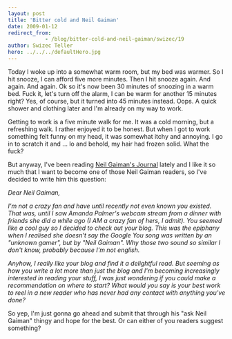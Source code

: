 ```yaml
---
layout: post
title: 'Bitter cold and Neil Gaiman'
date: 2009-01-12
redirect_from: 
            - /blog/bitter-cold-and-neil-gaiman/swizec/19
author: Swizec Teller
hero: ../../../defaultHero.jpg
---
```

Today I woke up into a somewhat warm room, but my bed was warmer. So I hit snooze, I can afford five more minutes. Then I hit snooze again. And again. And again. Ok so it's now been 30 minutes of snoozing in a warm bed. Fuck it, let's turn off the alarm, I can be warm for another 15 minutes right? Yes, of course, but it turned into 45 minutes instead. Oops. A quick shower and clothing later and I'm already on my way to work.

Getting to work is a five minute walk for me. It was a cold morning, but a refreshing walk. I rather enjoyed it to be honest. But when I got to work something felt funny on my head, it was somewhat itchy and annoying. I go in to scratch it and ... lo and behold, my hair had frozen solid. What the fuck?

But anyway, I've been reading [Neil Gaiman's Journal](http://journal.neilgaiman.com/) lately and I like it so much that I want to become one of those Neil Gaiman readers, so I've decided to write him this question:

_Dear Neil Gaiman,_

_I'm not a crazy fan and have until recently not even known you existed. That was, until I saw Amanda Palmer's webcam stream from a dinner with friends she did a while ago (I AM a crazy fan of hers, I admit). You seemed like a cool guy so I decided to check out your blog. This was the epiphany when I realised she doesn't say the Google You song was written by an "unknown gamer", but by "Neil Gaiman". Why those two sound so similar I don't know, probably because I'm not english._

_Anyhow, I really like your blog and find it a delightful read. But seeming as how you write a lot more than just the blog and I'm becoming increasingly interested in reading your stuff, I was just wondering if you could make a recommendation on where to start? What would you say is your best work to reel in a new reader who has never had any contact with anything you've done?_

So yep, I'm just gonna go ahead and submit that through his "ask Neil Gaiman" thingy and hope for the best. Or can either of you readers suggest something?